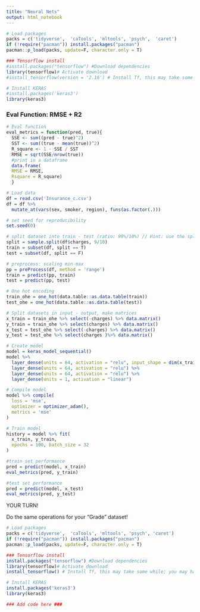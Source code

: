 ```yaml
---
title: "Neural Nets"
output: html_notebook
---
```



```r
# Load packages 
packs = c('tidyverse',  'caTools', 'mltools', 'psych',  'caret')
if (!require("pacman")) install.packages("pacman")
pacman::p_load(packs, update=F, character.only = T)

### Tensorflow install
#install.packages("tensorflow") #Download dependencies
library(tensorflow)# Activate download
#install_tensorflow(version = '2.16') # Install Tf, this may take some while

# Install KERAS
#install.packages('keras3')
library(keras3)
```
### Eval Function: RMSE + R2
```r
# Eval function
eval_metrics = function(pred, true){
  SSE <- sum((pred - true)^2)
  SST <- sum((true - mean(true))^2)
  R_square <- 1 - SSE / SST
  RMSE = sqrt(SSE/nrow(true))
  #print in a dataframe
  data.frame(
  RMSE = RMSE,
  Rsquare = R_square)
  }
```

```r
# Load data
df = read.csv('Insurance_c.csv')
df = df %>% 
  mutate_at(vars(sex, smoker, region), funs(as.factor(.)))

# set seed for reproducibility
set.seed(0)

# split dataset into train - test (ratio: 90%/10%) // Hint: use the split function from "caTools"
split = sample.split(df$charges, 9/10)
train = subset(df, split == T)
test = subset(df, split == F)

# preprocess: scaling min-max 
pp = preProcess(df, method = 'range') 
train = predict(pp, train)
test = predict(pp, test)

# One hot encoding
train_ohe = one_hot(data.table::as.data.table(train))
test_ohe = one_hot(data.table::as.data.table(test))

# Split datasets in input - output, make matrices
x_train = train_ohe %>% select(-charges) %>% data.matrix()
y_train = train_ohe %>% select(charges) %>% data.matrix()
x_test = test_ohe %>% select(-charges) %>% data.matrix()
y_test = test_ohe %>% select(charges )%>% data.matrix()

```

```r
# Create model
model = keras_model_sequential() 
model %>% 
  layer_dense(units = 64, activation = "relu", input_shape = dim(x_train)[2]) %>% 
  layer_dense(units = 64, activation = "relu") %>%
  layer_dense(units = 64, activation = "relu") %>%
  layer_dense(units = 1, activation = "linear")

# Compile model
model %>% compile(
  loss = 'mse',
  optimizer = optimizer_adam(),
  metrics = 'mse'
)

# Train model
history = model %>% fit(
  x_train, y_train, 
  epochs = 100, batch_size = 32
)

#train set performance
pred = predict(model, x_train)
eval_metrics(pred, y_train)

#test set performance
pred = predict(model, x_test)
eval_metrics(pred, y_test)

```

####################### YOUR TURN! ########################
Do the same operations for your "Grade" dataset!

```r
# Load packages 
packs = c('tidyverse',  'caTools', 'mltools', 'psych', 'caret')
if (!require("pacman")) install.packages("pacman")
pacman::p_load(packs, update=F, character.only = T)

### Tensorflow install
install.packages("tensorflow") #Download dependencies
library(tensorflow)# Activate download
install_tensorflow() # Install Tf, this may take some while; you may have to specify a version if the installation fails. Try: install_tensorflow(version = '2.16')

# Install KERAS
install.packages('keras3')
library(keras3)
```

```r
### Add code here ###
```

